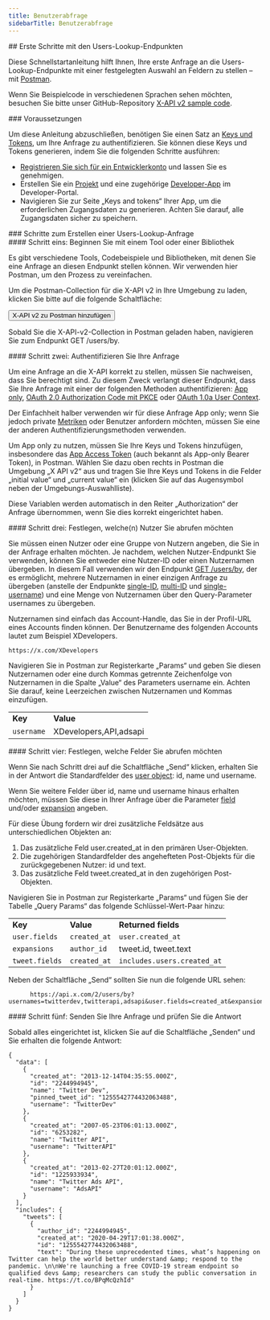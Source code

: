 ```yaml
---
title: Benutzerabfrage
sidebarTitle: Benutzerabfrage
---
```



<div id="getting-started-with-the-users-lookup-endpoints">
  ## Erste Schritte mit den Users-Lookup-Endpunkten
</div>

Diese Schnellstartanleitung hilft Ihnen, Ihre erste Anfrage an die Users-Lookup-Endpunkte mit einer festgelegten Auswahl an Feldern zu stellen – mit [Postman](/de/tutorials/postman-getting-started).

Wenn Sie Beispielcode in verschiedenen Sprachen sehen möchten, besuchen Sie bitte unser GitHub-Repository [X-API v2 sample code](https://github.com/xdevplatform/Twitter-API-v2-sample-code).

<Note>
  ### Voraussetzungen

  Um diese Anleitung abzuschließen, benötigen Sie einen Satz an [Keys und Tokens](/de/resources/fundamentals/authentication), um Ihre Anfrage zu authentifizieren. Sie können diese Keys und Tokens generieren, indem Sie die folgenden Schritte ausführen:

  - [Registrieren Sie sich für ein Entwicklerkonto](https://developer.x.com/en/apply-for-access) und lassen Sie es genehmigen.
  - Erstellen Sie ein [Projekt](/de/resources/fundamentals/projects) und eine zugehörige [Developer-App](/de/resources/fundamentals/developer-apps) im Developer-Portal.
  - Navigieren Sie zur Seite „Keys and tokens“ Ihrer App, um die erforderlichen Zugangsdaten zu generieren. Achten Sie darauf, alle Zugangsdaten sicher zu speichern.
</Note>

<div id="steps-to-build-a-users-lookup-request">
  ### Schritte zum Erstellen einer Users-Lookup-Anfrage
</div>

<div id="step-one-start-with-a-tool-or-library">
  #### Schritt eins: Beginnen Sie mit einem Tool oder einer Bibliothek
</div>

Es gibt verschiedene Tools, Codebeispiele und Bibliotheken, mit denen Sie eine Anfrage an diesen Endpunkt stellen können. Wir verwenden hier Postman, um den Prozess zu vereinfachen.

Um die Postman-Collection für die X-API v2 in Ihre Umgebung zu laden, klicken Sie bitte auf die folgende Schaltfläche:

<Button href="https://app.getpostman.com/run-collection/9956214-784efcda-ed4c-4491-a4c0-a26470a67400">
  X-API v2 zu Postman hinzufügen
</Button>

Sobald Sie die X-API-v2-Collection in Postman geladen haben, navigieren Sie zum Endpunkt GET /users/by.
 

<div id="step-two-authenticate-your-request">
  #### Schritt zwei: Authentifizieren Sie Ihre Anfrage
</div>

Um eine Anfrage an die X-API korrekt zu stellen, müssen Sie nachweisen, dass Sie berechtigt sind. Zu diesem Zweck verlangt dieser Endpunkt, dass Sie Ihre Anfrage mit einer der folgenden Methoden authentifizieren: [App only](/de/resources/fundamentals/authentication#app-only-authentication-and-oauth-2-0-bearer-token), [OAuth 2.0 Authorization Code mit PKCE](de/resources/fundamentals/authentication#oauth-2-0-authorization-code-flow-with-pkce-2) oder [OAuth 1.0a User Context](/de/resources/fundamentals/authentication).

Der Einfachheit halber verwenden wir für diese Anfrage App only; wenn Sie jedoch private [Metriken](/de/x-api/fundamentals/metrics) oder Benutzer anfordern möchten, müssen Sie eine der anderen Authentifizierungsmethoden verwenden.

Um App only zu nutzen, müssen Sie Ihre Keys und Tokens hinzufügen, insbesondere das [App Access Token](/de/resources/fundamentals/authentication#using-and-generating-an-app-only-bearer-token) (auch bekannt als App-only Bearer Token), in Postman. Wählen Sie dazu oben rechts in Postman die Umgebung „X API v2“ aus und tragen Sie Ihre Keys und Tokens in die Felder „initial value“ und „current value“ ein (klicken Sie auf das Augensymbol neben der Umgebungs-Auswahlliste).

Diese Variablen werden automatisch in den Reiter „Authorization“ der Anfrage übernommen, wenn Sie dies korrekt eingerichtet haben.
 

<div id="step-three-identify-and-specify-which-users-you-would-like-to-retrieve">
  #### Schritt drei: Festlegen, welche(n) Nutzer Sie abrufen möchten
</div>

Sie müssen einen Nutzer oder eine Gruppe von Nutzern angeben, die Sie in der Anfrage erhalten möchten. Je nachdem, welchen Nutzer-Endpunkt Sie verwenden, können Sie entweder eine Nutzer-ID oder einen Nutzernamen übergeben. In diesem Fall verwenden wir den Endpunkt [GET /users/by](/de/x-api/users/user-lookup-by-usernames), der es ermöglicht, mehrere Nutzernamen in einer einzigen Anfrage zu übergeben (anstelle der Endpunkte [single-ID](/de/x-api/users/user-lookup-by-id), [multi-ID](/de/x-api/users/user-lookup-by-ids) und [single-username](/de/x-api/users/user-lookup-by-username)) und eine Menge von Nutzernamen über den Query-Parameter usernames zu übergeben.

Nutzernamen sind einfach das Account-Handle, das Sie in der Profil-URL eines Accounts finden können. Der Benutzername des folgenden Accounts lautet zum Beispiel XDevelopers.

`https://x.com/XDevelopers`

Navigieren Sie in Postman zur Registerkarte „Params“ und geben Sie diesen Nutzernamen oder eine durch Kommas getrennte Zeichenfolge von Nutzernamen in die Spalte „Value“ des Parameters username ein. Achten Sie darauf, keine Leerzeichen zwischen Nutzernamen und Kommas einzufügen.

|     |     |
| :--- | :--- |
| **Key** | **Value** |
| `username` | XDevelopers,API,adsapi |

<div id="step-four-identify-and-specify-which-fields-you-would-like-to-retrieve">
  #### Schritt vier: Festlegen, welche Felder Sie abrufen möchten
</div>

Wenn Sie nach Schritt drei auf die Schaltfläche „Send“ klicken, erhalten Sie in der Antwort die Standardfelder des [user object](/de/x-api/fundamentals/data-dictionary#user): id, name und username.

Wenn Sie weitere Felder über id, name und username hinaus erhalten möchten, müssen Sie diese in Ihrer Anfrage über die Parameter [field](/de/x-api/fundamentals/fields) und/oder [expansion](/de/x-api/fundamentals/expansions) angeben.

Für diese Übung fordern wir drei zusätzliche Feldsätze aus unterschiedlichen Objekten an:

1. Das zusätzliche Feld user.created\_at in den primären User-Objekten.
2. Die zugehörigen Standardfelder des angehefteten Post-Objekts für die zurückgegebenen Nutzer: id und text.
3. Das zusätzliche Feld tweet.created\_at in den zugehörigen Post-Objekten.
    

Navigieren Sie in Postman zur Registerkarte „Params“ und fügen Sie der Tabelle „Query Params“ das folgende Schlüssel-Wert-Paar hinzu:

|     |     |     |
| :--- | :--- | :--- |
| **Key** | **Value** | **Returned fields** |
| `user.fields` | `created_at` | `user.created_at` |
| `expansions` | `author_id` | tweet.id, tweet.text |
| `tweet.fields` | `created_at` | `includes.users.created_at` |

Neben der Schaltfläche „Send“ sollten Sie nun die folgende URL sehen:

```
      https://api.x.com/2/users/by?usernames=twitterdev,twitterapi,adsapi&user.fields=created_at&expansions=pinned_tweet_id&tweet.fields=author_id,created_at
```

<div id="step-five-make-your-request-and-review-your-response">
  #### Schritt fünf: Senden Sie Ihre Anfrage und prüfen Sie die Antwort
</div>

Sobald alles eingerichtet ist, klicken Sie auf die Schaltfläche „Senden“ und Sie erhalten die folgende Antwort:

```
{
  "data": [
    {
      "created_at": "2013-12-14T04:35:55.000Z",
      "id": "2244994945",
      "name": "Twitter Dev",
      "pinned_tweet_id": "1255542774432063488",
      "username": "TwitterDev"
    },
    {
      "created_at": "2007-05-23T06:01:13.000Z",
      "id": "6253282",
      "name": "Twitter API",
      "username": "TwitterAPI"
    },
    {
      "created_at": "2013-02-27T20:01:12.000Z",
      "id": "1225933934",
      "name": "Twitter Ads API",
      "username": "AdsAPI"
    }
  ],
  "includes": {
    "tweets": [
      {
        "author_id": "2244994945",
        "created_at": "2020-04-29T17:01:38.000Z",
        "id": "1255542774432063488",
        "text": "During these unprecedented times, what’s happening on Twitter can help the world better understand &amp; respond to the pandemic. \n\nWe're launching a free COVID-19 stream endpoint so qualified devs &amp; researchers can study the public conversation in real-time. https://t.co/BPqMcQzhId"
      }
    ]
  }
}
```